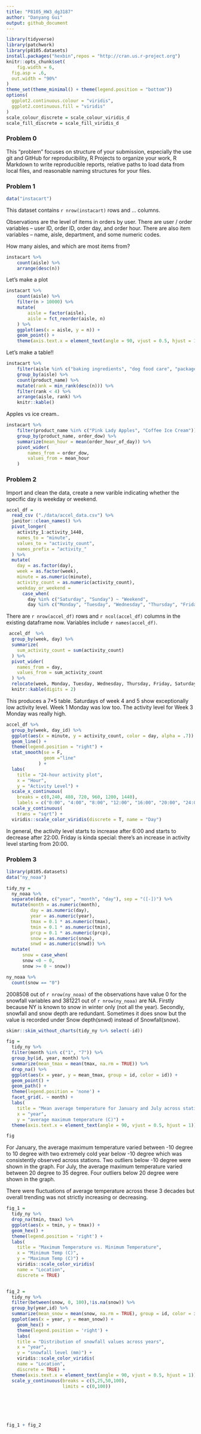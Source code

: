 ```yaml
---
title: "P8105_HW3_dg3187"
author: "Danyang Gui"
output: github_document
---
```



```r
library(tidyverse)
library(patchwork)
library(p8105.datasets)
install.packages("hexbin",repos = "http://cran.us.r-project.org")
knitr::opts_chunk$set(
	fig.width = 6, 
  fig.asp = .6,
  out.width = "90%"
)
theme_set(theme_minimal() + theme(legend.position = "bottom"))
options(
  ggplot2.continuous.colour = "viridis",   
  ggplot2.continuous.fill = "viridis"
)
scale_colour_discrete = scale_colour_viridis_d
scale_fill_discrete = scale_fill_viridis_d
```




### Problem 0

This "problem" focuses on structure of your submission, especially the use git and GitHub for reproducibility, R Projects to organize your work, R Markdown to write reproducible reports, relative paths to load data from local files, and reasonable naming structures for your files. 


### Problem 1

```r
data("instacart")
```

This dataset contains `r nrow(instacart)` rows and ... columns. 

Observations are the level of items in orders by user. There are user / order variables -- user ID, order ID, order day, and order hour. There are also item variables -- name, aisle, department, and some numeric codes. 

How many aisles, and which are most items from?

```r
instacart %>% 
	count(aisle) %>% 
	arrange(desc(n))
```


Let's make a plot

```r
instacart %>% 
	count(aisle) %>% 
	filter(n > 10000) %>% 
	mutate(
		aisle = factor(aisle),
		aisle = fct_reorder(aisle, n)
	) %>% 
	ggplot(aes(x = aisle, y = n)) + 
	geom_point() + 
	theme(axis.text.x = element_text(angle = 90, vjust = 0.5, hjust = 1))
```


Let's make a table!!

```r
instacart %>% 
	filter(aisle %in% c("baking ingredients", "dog food care", "packaged vegetables fruits")) %>% 
	group_by(aisle) %>% 
	count(product_name) %>% 
	mutate(rank = min_rank(desc(n))) %>% 
	filter(rank < 4) %>% 
	arrange(aisle, rank) %>% 
	knitr::kable()
```


Apples vs ice cream..

```r
instacart %>% 
	filter(product_name %in% c("Pink Lady Apples", "Coffee Ice Cream")) %>% 
	group_by(product_name, order_dow) %>% 
	summarize(mean_hour = mean(order_hour_of_day)) %>% 
	pivot_wider(
		names_from = order_dow,
		values_from = mean_hour
	)
```



### Problem 2

Import and clean the data, create a new varible indicating whether the specific day is weekday or weekend.
```r
accel_df = 
  read_csv ("./data/accel_data.csv") %>%
  janitor::clean_names() %>%
  pivot_longer(
    activity_1:activity_1440,
    names_to = "minute",
    values_to = "activity_count",
    names_prefix = "activity_"
  ) %>%
  mutate(
    day = as.factor(day),
    week = as.factor(week),
    minute = as.numeric(minute),
    activity_count = as.numeric(activity_count),
    weekday_or_weekend = 
      case_when(
        day %in% c("Saturday", "Sunday") ~ "Weekend",
        day %in% c("Monday", "Tuesday", "Wednesday", "Thursday", "Friday") ~ "Weekday"))
```
There are `r nrow(accel_df) ` rows and `r ncol(accel_df) ` columns in the existing dataframe now. Variables include `r names(accel_df)`.





```r
 accel_df  %>% 
  group_by(week, day) %>% 
  summarize(
    sum_activity_count = sum(activity_count)
  ) %>% 
  pivot_wider(
    names_from = day,
    values_from = sum_activity_count
  ) %>% 
  relocate(week, Monday, Tuesday, Wednesday, Thursday, Friday, Saturday, Sunday) %>%
  knitr::kable(digits = 2) 
```


This produces a 7*5 table. Saturdays of week 4 and 5 show exceptionally low activity level. Week 1 Monday was low too. The activity level for Week 3 Monday was really high. 


```r
accel_df %>% 
  group_by(week, day_id) %>%
  ggplot(aes(x = minute, y = activity_count, color = day, alpha = .7)) + 
  geom_line() +
  theme(legend.position = "right") +
  stat_smooth(se = F,
              geom ="line"
            ) +
  labs(
    title = "24-hour activity plot",
    x = "Hour",
    y = "Activity Level") + 
  scale_x_continuous(
    breaks = c(0,240, 480, 720, 960, 1200, 1440),
    labels = c("0:00", "4:00", "8:00", "12:00", "16:00", "20:00", "24:00")) + 
  scale_y_continuous(
    trans = "sqrt") +
  viridis::scale_color_viridis(discrete = T, name = "Day")
```

In general, the activity level starts to increase after 6:00 and starts to decrease after 22:00. Friday is kinda special: there's an increase in activity level starting from 20:00.




### Problem 3


```r
library(p8105.datasets)
data("ny_noaa")
```



```r
tidy_ny = 
  ny_noaa %>%
  separate(date, c("year", "month", "day"), sep = "([-])") %>% 
  mutate(month = as.numeric(month),
         day = as.numeric(day),
         year = as.numeric(year),
         tmax = 0.1 * as.numeric(tmax),
         tmin = 0.1 * as.numeric(tmin),
         prcp = 0.1 * as.numeric(prcp),
         snow = as.numeric(snow),
         snwd = as.numeric(snwd)) %>%
  mutate(
      snow = case_when(
      snow <0 ~ 0,
      snow >= 0 ~ snow))
```

```r
ny_noaa %>%  
  count(snow == "0")

```

2008508	out of `r nrow(ny_noaa)` of the observations have value 0 for the snowfall variables and 381221 out of `r nrow(ny_noaa)` are NA. Firstly because NY is known to snow in winter only (not all the year). Secondly, snowfall and snow depth are redundant. Sometimes it does snow but the value is recorded under Snow depth(snwd) instead of Snowfall(snow). 



```r

skimr::skim_without_charts(tidy_ny %>% select(-id))

fig = 
  tidy_ny %>%
  filter(month %in% c("1", "7")) %>%
  group_by(id, year, month) %>%
  summarize(mean_tmax = mean(tmax, na.rm = TRUE)) %>%
  drop_na() %>% 
  ggplot(aes(x = year, y = mean_tmax, group = id, color = id)) +
  geom_point() +
  geom_path() +
  theme(legend.position = 'none') +
  facet_grid(. ~ month) +
  labs(
    title = "Mean average temperature for January and July across stations and years", 
    x = "year", 
    y = "average maximum temperature (C)") +
  theme(axis.text.x = element_text(angle = 90, vjust = 0.5, hjust = 1))

fig
```



For January, the average maximum temperature varied between -10 degree to 10 degree with two extremely cold year below -10 degree which was consistently observed across stations. Two outliers below -10 degree were shown in the graph. 
For July, the average maximum temperature varied between 20 degree to 35 degree. Four outliers below 20 degree were shown in the graph.

There were fluctuations of average temperature across these 3 decades but overall trending was not strictly increasing or decreasing. 



```r



fig_1 =
  tidy_ny %>%
  drop_na(tmin, tmax) %>% 
  ggplot(aes(x = tmin, y = tmax)) +
  geom_hex() +
  theme(legend.position = 'right') +
  labs(
    title = "Maximum Temperature vs. Minimum Temperature", 
    x = "Minimum Temp (C)", 
    y = "Maximum Temp (C)") +
    viridis::scale_color_viridis(
    name = "Location",
    discrete = TRUE)


fig_2 =
  tidy_ny %>%
  filter(between(snow, 0, 100),!is.na(snow)) %>% 
  group_by(year,id) %>%
  summarize(mean_snow = mean(snow, na.rm = TRUE), group = id, color = id) %>%
  ggplot(aes(x = year, y = mean_snow)) +
    geom_hex() +
    theme(legend.position = 'right') + 
    labs(
    title = "Distribution of snowfall values across years", 
    x = "year", 
    y = "snowfall level (mm)") +
    viridis::scale_color_viridis(
    name = "Location",
    discrete = TRUE) +
  theme(axis.text.x = element_text(angle = 90, vjust = 0.5, hjust = 1)) +
  scale_y_continuous(breaks = c(5,25,50,100),
                     limits = c(0,100))
  
            

    
 
  
fig_1 + fig_2    
```






